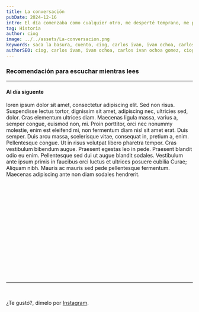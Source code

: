 ```yaml
---
title: La conversación
pubDate: 2024-12-16
intro: El día comenzaba como cualquier otro, me desperté temprano, me preparé un café y empecé a hacer el desayuno.
tag: Historia
author: ciog
image: ../../assets/La-conversacion.png
keywords: saca la basura, cuento, ciog, carlos ivan, ivan ochoa, carlos ivan ochoa gomez, ciog.dev, historia
authorSEO: ciog, carlos ivan, ivan ochoa, carlos ivan ochoa gomez, ciog.dev
---
```



### Recomendación para escuchar mientras lees
<CardMusic
    image="https://res.cloudinary.com/dx7uimym1/image/upload/v1726244924/CIOG/Music/Banners/Dream.jpg"
    nameSound="Dream"
    nameArtist="Hemio"
    audioSrc="https://res.cloudinary.com/dx7uimym1/video/upload/v1726244736/CIOG/Music/dream.mp3"
/>
<hr/>

<ChatLayout>
    <HeaderChat
        title="Compa"
        image="https://res.cloudinary.com/dx7uimym1/image/upload/v1733454281/CIOG/Blogs/La-conversacion/panas.webp"
    />
    <Message
        type="sent"
        text = "Que rollo w, que andas haciendo?"
        consecutive={false}
        time="11:28 PM"
        status="read"
    />
    <Message
        type="received"
        text = "Que rollo"
        consecutive={false}
        time="11:30 PM"
        status=""
    />
    <Message
        type="received"
        text = "nada, viendo una pelicula"
        consecutive={true}
        time="11:31 PM"
        status=""
    />
    <Message
        type="received"
        text = "que paso?"
        consecutive={true}
        time="11:31 PM"
        status=""
    />
    <Message
        type="sent"
        text = "Te quiero contar algo"
        consecutive={false}
        time="11:32 PM"
        status="read"
    />
    <Message
        type="sent"
        text = "que vas a hacer mañana?"
        consecutive={true}
        time="11:32 PM"
        status="read"
    />
    <Message
        type="received"
        text = "nada, porque que te paso?"
        consecutive={false}
        time="11:33 PM"
        status=""
    />
    <Message
        type="sent"
        text = "Jalate mañana a un desayuno de señoras o que?"
        consecutive={false}
        time="11:34 PM"
        status="read"
    />
    <Message
        type="received"
        text = "Simon, pero que te paso?"
        consecutive={false}
        time="11:34 PM"
        status=""
    />
    <Message
        type="sent"
        text ="Mañana te cuento"
        consecutive={false}
        time="11:35 PM"
        status="read"
    />
    <Message
        type="sent"
        text ="puedes a las 9?"
        consecutive={true}
        time="11:35 PM"
        status="read"
    />
    <Message
        type="received"
        text ="Si, en donde?"
        consecutive={false}
        time="11:36 PM"
        status=""
    />
    <Message
        type="sent"
        text ="Deja busco bien la ubicación del lugar, horita te la paso"
        consecutive={false}
        time="11:37 PM"
        status="read"
    />
    <Message
        type="sent"
        text ="yastas, ahi nos vemos mañana"
        consecutive={true}
        time="11:37 PM"
        status="read"
    />
    <Message
        type="sent"
        text ="al rato"
        consecutive={true}
        time="11:37 PM"
        status="read"
    />
    <Message
        type="received"
        text ="Al rato"
        consecutive={false}
        time="11:38 PM"
        status=""
    />
</ChatLayout>

#### Al día siguente

<ChatLayout>
    <HeaderChat
        title="Compa"
        image="https://res.cloudinary.com/dx7uimym1/image/upload/v1733454281/CIOG/Blogs/La-conversacion/panas.webp"
    />
    <Message
        type="sent"
        text = "Ya voy para allá"
        consecutive={false}
        time="8:28 AM"
        status="read"
    />
    <Message
        type="received"
        text = "Simon yo tambien"
        consecutive={false}
        time="8:30 AM"
        status=""
    />
    <Message
        type="sent"
        text = "Ya llegue"
        consecutive={false}
        time="8:52 AM"
        status="read"
    />
    <Message
        type="received"
        text = "Aqui ando"
        consecutive={false}
        time="9:02 AM"
        status=""
    />
    <Message
        type="received"
        text = "donde estas?"
        consecutive={true}
        time="9:03 PM"
        status=""
    />
    <Message
        type="sent"
        text = "Al fondo"
        consecutive={true}
        time="9:04 AM"
        status="read"
    />
       <Message
        type="received"
        text = "Ya te vi"
        consecutive={true}
        time="9:04 AM"
        status=""
    />
</ChatLayout>


loren ipsum dolor sit amet, consectetur adipiscing elit. Sed non risus. Suspendisse lectus tortor, dignissim sit amet, adipiscing nec, ultricies sed, dolor. Cras elementum ultrices diam. Maecenas ligula massa, varius a, semper congue, euismod non, mi. Proin porttitor, orci nec nonummy molestie, enim est eleifend mi, non fermentum diam nisl sit amet erat. Duis semper. Duis arcu massa, scelerisque vitae, consequat in, pretium a, enim. Pellentesque congue. Ut in risus volutpat libero pharetra tempor. Cras vestibulum bibendum augue. Praesent egestas leo in pede. Praesent blandit odio eu enim. Pellentesque sed dui ut augue blandit sodales. Vestibulum ante ipsum primis in faucibus orci luctus et ultrices posuere cubilia Curae; Aliquam nibh. Mauris ac mauris sed pede pellentesque fermentum. Maecenas adipiscing ante non diam sodales hendrerit.

<br/>
<br/>
<br/>
<br/>
<br/>



<ChatLayout>
    <HeaderChat
        title="Rubí"
        image="https://res.cloudinary.com/dx7uimym1/image/upload/v1733454281/CIOG/Blogs/La-conversacion/Rubi.webp"
    />
    <Message
        type="received"
        text = {`
            Holiiii. Pensé que nos tocaría ir a jugar bolos de nuevo por el cumple de Vic, pero no fue así jejeje.
            Soy Rubí.
        `}
        consecutive={false}
        time="9:02 PM"
        status=""
    />
</ChatLayout>

<br/>
<br/>
<br/>
<br/>
<br/>


<ChatLayout>
    <HeaderChat
        title="Rubí"
        image="https://res.cloudinary.com/dx7uimym1/image/upload/v1733454281/CIOG/Blogs/La-conversacion/Rubi.webp"
    />
    <Message
        type="received"
        text = {`
            Holiiii. Pensé que nos tocaría ir a jugar bolos de nuevo por el cumple de Vic, pero no fue así jejeje.
            Soy Rubí.
        `}
        consecutive={false}
        time="9:02 PM"
        status=""
    />
    <Message
        type="sent"
        text = "Hey!, hola Rubí"
        consecutive={false}
        time="9:43 PM"
        status="received"
    />
    <Message
        type="sent"
        text = "Yo igual tenía en mente eso de que Vic quería organizar algo para su cumple"
        consecutive={true}
        time="9:45 PM"
        status="received"
    />
    <Message
        type="sent"
        text = "Y en una chance le pregunté al Antonio y pues ya sabes que pasó..."
        consecutive={true}
        time="9:45 PM"
        status="received"
    />
    <Message
        type="sent"
        text = "Y que hicieron?"
        consecutive={true}
        time="9:46 PM"
        status="received"
    />
</ChatLayout>


<br/>
<br/>
<br/>
<br/>
<br/>





<hr/>

<br/>

¿Te gustó?, dímelo por [Instagram](https://www.instagram.com/ciog.dev/).